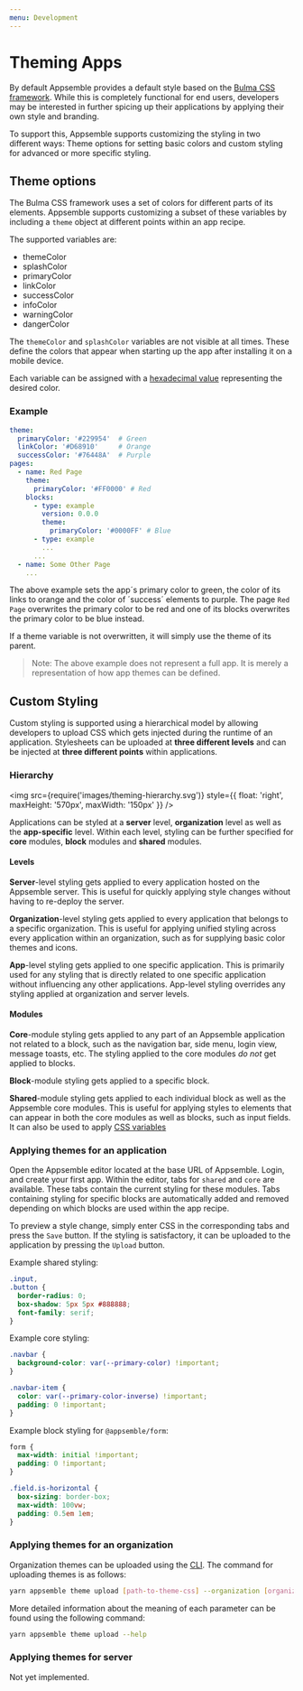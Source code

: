 ```yaml
---
menu: Development
---
```


# Theming Apps

By default Appsemble provides a default style based on the [Bulma CSS framework](bulma). While this
is completely functional for end users, developers may be interested in further spicing up their
applications by applying their own style and branding.

To support this, Appsemble supports customizing the styling in two different ways: Theme options for
setting basic colors and custom styling for advanced or more specific styling.

## Theme options

The Bulma CSS framework uses a set of colors for different parts of its elements. Appsemble supports
customizing a subset of these variables by including a `theme` object at different points within an
app recipe.

The supported variables are:

- themeColor
- splashColor
- primaryColor
- linkColor
- successColor
- infoColor
- warningColor
- dangerColor

The `themeColor` and `splashColor` variables are not visible at all times. These define the colors
that appear when starting up the app after installing it on a mobile device.

Each variable can be assigned with a [hexadecimal value](hex) representing the desired color.

### Example

```yaml
theme:
  primaryColor: '#229954'  # Green
  linkColor: '#D68910'     # Orange
  successColor: '#76448A'  # Purple
pages:
  - name: Red Page
    theme:
      primaryColor: '#FF0000' # Red
    blocks:
      - type: example
        version: 0.0.0
        theme:
          primaryColor: '#0000FF' # Blue
      - type: example
        ...
      ...
  - name: Some Other Page
    ...
```

The above example sets the app´s primary color to green, the color of its links to orange and the
color of ´success´ elements to purple. The page `Red Page` overwrites the primary color to be red
and one of its blocks overwrites the primary color to be blue instead.

If a theme variable is not overwritten, it will simply use the theme of its parent.

> Note: The above example does not represent a full app. It is merely a representation of how app
> themes can be defined.

## Custom Styling

Custom styling is supported using a hierarchical model by allowing developers to upload CSS which
gets injected during the runtime of an application. Stylesheets can be uploaded at **three different
levels** and can be injected at **three different points** within applications.

### Hierarchy

<img
  src={require('images/theming-hierarchy.svg')}
  style={{ float: 'right', maxHeight: '570px', maxWidth: '150px' }}
/>

Applications can be styled at a **server** level, **organization** level as well as the
**app-specific** level. Within each level, styling can be further specified for **core** modules,
**block** modules and **shared** modules.

#### Levels

**Server**-level styling gets applied to every application hosted on the Appsemble server. This is
useful for quickly applying style changes without having to re-deploy the server.

**Organization**-level styling gets applied to every application that belongs to a specific
organization. This is useful for applying unified styling across every application within an
organization, such as for supplying basic color themes and icons.

**App**-level styling gets applied to one specific application. This is primarily used for any
styling that is directly related to one specific application without influencing any other
applications. App-level styling overrides any styling applied at organization and server levels.

#### Modules

**Core**-module styling gets applied to any part of an Appsemble application not related to a block,
such as the navigation bar, side menu, login view, message toasts, etc. The styling applied to the
core modules _do not_ get applied to blocks.

**Block**-module styling gets applied to a specific block.

**Shared**-module styling gets applied to each individual block as well as the Appsemble core
modules. This is useful for applying styles to elements that can appear in both the core modules as
well as blocks, such as input fields. It can also be used to apply [CSS variables](css-variables)

### Applying themes for an application

Open the Appsemble editor located at the base URL of Appsemble. Login, and create your first app.
Within the editor, tabs for `shared` and `core` are available. These tabs contain the current
styling for these modules. Tabs containing styling for specific blocks are automatically added and
removed depending on which blocks are used within the app recipe.

To preview a style change, simply enter CSS in the corresponding tabs and press the `Save` button.
If the styling is satisfactory, it can be uploaded to the application by pressing the `Upload`
button.

Example shared styling:

```css
.input,
.button {
  border-radius: 0;
  box-shadow: 5px 5px #888888;
  font-family: serif;
}
```

Example core styling:

```css
.navbar {
  background-color: var(--primary-color) !important;
}

.navbar-item {
  color: var(--primary-color-inverse) !important;
  padding: 0 !important;
}
```

Example block styling for `@appsemble/form`:

```css
form {
  max-width: initial !important;
  padding: 0 !important;
}

.field.is-horizontal {
  box-sizing: border-box;
  max-width: 100vw;
  padding: 0.5em 1em;
}
```

### Applying themes for an organization

Organization themes can be uploaded using the [CLI](cli). The command for uploading themes is as
follows:

```sh
yarn appsemble theme upload [path-to-theme-css] --organization [organization-id] [--shared|--core|--block @organization/blockname]
```

More detailed information about the meaning of each parameter can be found using the following
command:

```sh
yarn appsemble theme upload --help
```

### Applying themes for server

Not yet implemented. <!-- XXX -->

[bulma]: https://bulma.io/
[hex]: https://htmlcolorcodes.com/
[css-variables]: https://developer.mozilla.org/en-US/docs/Web/CSS/Using_CSS_variables
